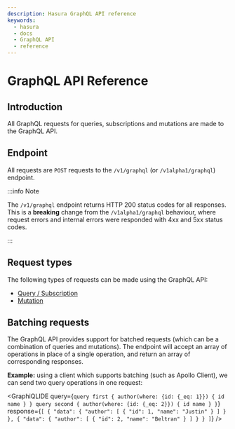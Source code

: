 ```yaml
---
description: Hasura GraphQL API reference
keywords:
  - hasura
  - docs
  - GraphQL API
  - reference
---
```


# GraphQL API Reference

## Introduction

All GraphQL requests for queries, subscriptions and mutations are made
to the GraphQL API.

## Endpoint

All requests are `POST` requests to the `/v1/graphql` (or
`/v1alpha1/graphql`) endpoint.

:::info Note

The `/v1/graphql` endpoint returns HTTP 200 status codes for all
responses. This is a **breaking** change from the `/v1alpha1/graphql`
behaviour, where request errors and internal errors were responded with
4xx and 5xx status codes.

:::

## Request types

The following types of requests can be made using the GraphQL API:

- [Query / Subscription](/graphql/core/api-reference/graphql-api/query.mdx ) 
- [Mutation](/graphql/core/api-reference/graphql-api/mutation.mdx)


## Batching requests

The GraphQL API provides support for batched requests (which can be a
combination of queries and mutations). The endpoint will accept an array
of operations in place of a single operation, and return an array of
corresponding responses.

**Example:** using a client which supports batching (such as Apollo
Client), we can send two query operations in one request:

<GraphiQLIDE
  query={`query first {
  author(where: {id: {_eq: 1}}) {
    id
    name
  }
}
query second {
  author(where: {id: {_eq: 2}}) {
    id
    name
  }
}`}
response={`[
  {
    "data": {
      "author": [
        {
          "id": 1,
          "name": "Justin"
        }
      ]
    }
  },
  {
    "data": {
      "author": [
        {
          "id": 2,
          "name": "Beltran"
        }
      ]
    }
  }
]`}
/>